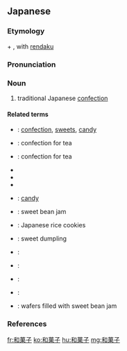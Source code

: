 ==Japanese==
{{wikipedia|lang=ja}}
{{ja-kanjitab|わ|か|し|k2=が|r=y|yomi=o}}

===Etymology===
{{ja-r|和|gloss=[[Japanese]]|わ}}
+
{{ja-r|菓子|gloss=[[confection]], [[sweets]], [[candy]]|かし}}, with [[rendaku]]

===Pronunciation===
{{ja-pron|yomi=o|わがし|acc=2|acc_ref=DJR}}

===Noun===
{{ja-noun|わがし|hhira=わぐわし}}

# traditional Japanese [[confection]]

====Related terms====
* {{ja-r|菓子|かし}}: [[confection]], [[sweets]], [[candy]]
* {{ja-r|お茶菓子|おちゃがし}}: confection for tea
* {{ja-r|お茶請け|おちゃうけ}}: confection for tea
* {{ja-r|駄菓子|だがし}}
* {{ja-r|饅頭|まんじゅう}}
* {{ja-r|羊羹|ようかん}}
* {{ja-r|飴|あめ}}: [[candy]]
* {{ja-r|餡|あん}}: sweet bean jam
* {{ja-r|煎餅|せんべい}}: Japanese rice cookies
* {{ja-r|団子|だんご}}: sweet dumpling
* {{ja-r|落雁|らくがん}}:
* {{ja-r|銅鑼焼き|どらやき}}:
* {{ja-r|大判焼き|おおばんやき]}}:
* {{ja-r|鯛焼き|たいやき}}:
* {{ja-r|最中|もなか}}: wafers filled with sweet bean jam

===References===
<references/>

[[fr:和菓子]]
[[ko:和菓子]]
[[hu:和菓子]]
[[mg:和菓子]]